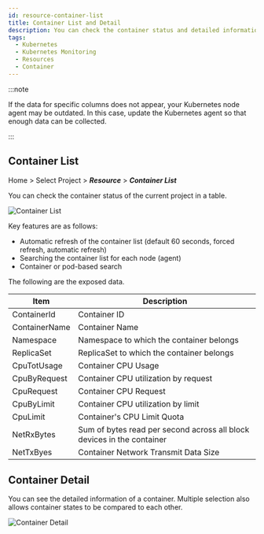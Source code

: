 ```yaml
---
id: resource-container-list
title: Container List and Detail
description: You can check the container status and detailed information of the current project.
tags:
  - Kubernetes
  - Kubernetes Monitoring
  - Resources
  - Container
---
```


:::note

If the data for specific columns does not appear, your Kubernetes node agent may be outdated. In this case, update the Kubernetes agent so that enough data can be collected. 

:::

## Container List

Home > Select Project > **_Resource_** > **_Container List_**

You can check the container status of the current project in a table.

![Container List](https://img.whatap.io/media/images/whatap_kubernetes_resource_container_list.png)

Key features are as follows:

-   Automatic refresh of the container list (default 60 seconds, forced refresh, automatic refresh)
-   Searching the container list for each node (agent)
-   Container or pod-based search

The following are the exposed data.

| Item          | Description                                                            |
| ------------- | ---------------------------------------------------------------------- |
| ContainerId   | Container ID                                                           |
| ContainerName | Container Name                                                         |
| Namespace     | Namespace to which the container belongs                               |
| ReplicaSet    | ReplicaSet to which the container belongs                              |
| CpuTotUsage   | Container CPU Usage                                                    |
| CpuByRequest  | Container CPU utilization by request                                   |
| CpuRequest    | Container CPU Request                                                  |
| CpuByLimit    | Container CPU utilization by limit                                     |
| CpuLimit      | Container's CPU Limit Quota                                            |
| NetRxBytes    | Sum of bytes read per second across all block devices in the container |
| NetTxByes     | Container Network Transmit Data Size                                   |

## Container Detail

You can see the detailed information of a container. Multiple selection also allows container states to be compared to each other.

![Container Detail](https://img.whatap.io/media/images/whatap_kubernetes_resource_container_detail.png)
